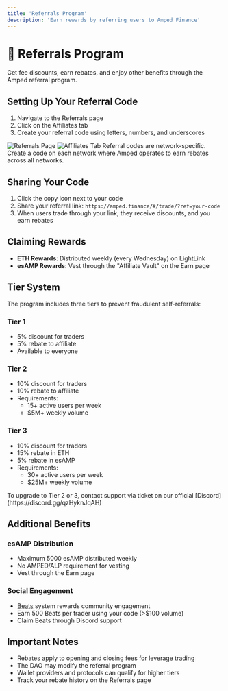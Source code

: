 ```yaml
---
title: 'Referrals Program'
description: 'Earn rewards by referring users to Amped Finance'
---
```


# 👥 Referrals Program

Get fee discounts, earn rebates, and enjoy other benefits through the Amped referral program.

## Setting Up Your Referral Code

1. Navigate to the Referrals page
2. Click on the Affiliates tab
3. Create your referral code using letters, numbers, and underscores

<Frame>
  <img src="/images/referrals-page.png" alt="Referrals Page" />
</Frame>

<Frame>
  <img src="/images/affiliates-tab.png" alt="Affiliates Tab" />
</Frame>

<Note>
Referral codes are network-specific. Create a code on each network where Amped operates to earn rebates across all networks.
</Note>

## Sharing Your Code

1. Click the copy icon next to your code
2. Share your referral link: `https://amped.finance/#/trade/?ref=your-code`
3. When users trade through your link, they receive discounts, and you earn rebates

## Claiming Rewards

- **ETH Rewards**: Distributed weekly (every Wednesday) on LightLink
- **esAMP Rewards**: Vest through the "Affiliate Vault" on the Earn page

## Tier System

The program includes three tiers to prevent fraudulent self-referrals:

### Tier 1
- 5% discount for traders
- 5% rebate to affiliate
- Available to everyone

### Tier 2
- 10% discount for traders
- 10% rebate to affiliate
- Requirements:
  - 15+ active users per week
  - $5M+ weekly volume

### Tier 3
- 10% discount for traders
- 15% rebate in ETH
- 5% rebate in esAMP
- Requirements:
  - 30+ active users per week
  - $25M+ weekly volume

<Note>
To upgrade to Tier 2 or 3, contact support via ticket on our official [Discord](https://discord.gg/qzHyknJqAH)
</Note>

## Additional Benefits

### esAMP Distribution
- Maximum 5000 esAMP distributed weekly
- No AMPED/ALP requirement for vesting
- Vest through the Earn page

### Social Engagement
- [Beats](https://medium.com/@ampedfinance/unlocking-rewards-with-amped-finances-new-beats-system-c7b82c687850) system rewards community engagement
- Earn 500 Beats per trader using your code (>$100 volume)
- Claim Beats through Discord support

## Important Notes

- Rebates apply to opening and closing fees for leverage trading
- The DAO may modify the referral program
- Wallet providers and protocols can qualify for higher tiers
- Track your rebate history on the Referrals page 